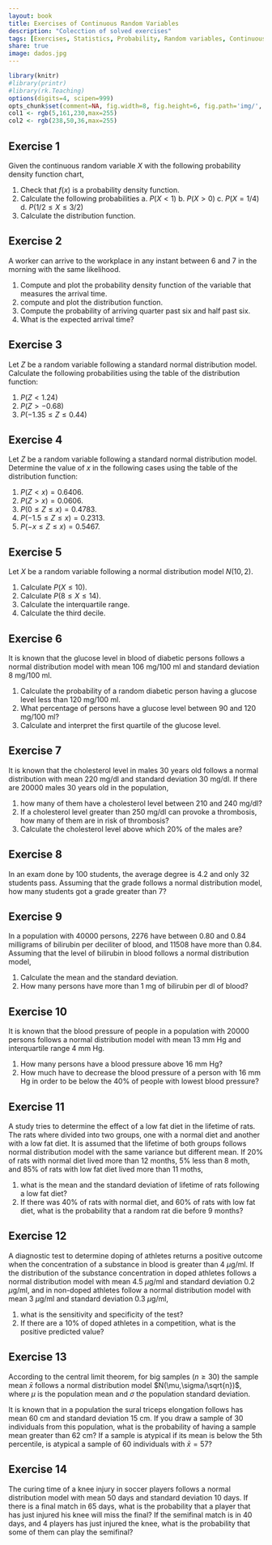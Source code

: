 ```yaml
---
layout: book
title: Exercises of Continuous Random Variables
description: "Colecction of solved exercises"
tags: [Exercises, Statistics, Probability, Random variables, Continuous random variables]
share: true
image: dados.jpg
---
```


```r
library(knitr)
#library(printr)
#library(rk.Teaching)
options(digits=4, scipen=999)
opts_chunk$set(comment=NA, fig.width=8, fig.height=6, fig.path='img/', fig.align="center", dev="svg", digits=4, echo=FALSE, warning=FALSE, message=FALSE)
col1 <- rgb(5,161,230,max=255)
col2 <- rgb(238,50,36,max=255)
```

## Exercise 1
Given the continuous random variable $X$ with the following probability density function chart,

1.  Check that $f(x)$ is a probability density function.
2.  Calculate the following probabilities
        a.  $P(X<1)$
        b.  $P(X>0)$
        c.  $P(X=1/4)$
        d.  $P(1/2\leq X\leq 3/2)$
3.  Calculate the distribution function.


## Exercise 2
A worker can arrive to the workplace in any instant between 6 and 7 in the morning with the same likelihood.

1.  Compute and plot the probability density function of the variable that measures the arrival time.
2.  compute and plot the distribution function.
3.  Compute the probability of arriving quarter past six and half past six.
4.  What is the expected arrival time?


## Exercise 3
Let $Z$ be a random variable following a standard normal distribution model. Calculate the following probabilities using the table of the distribution function:

1.  $P(Z<1.24)$
2.  $P(Z>-0.68)$
3.  $P(-1.35\leq Z\leq 0.44)$


## Exercise 4
Let $Z$ be a random variable following a standard normal distribution model. Determine the value of $x$ in the following cases using the table of the distribution function:

1.  $P(Z<x)=0.6406$.
2.  $P(Z>x)=0.0606$.
3.  $P(0\leq Z\leq x)=0.4783$.
4.  $P(-1.5\leq Z\leq x)=0.2313$.
5.  $P(-x\leq Z\leq x)=0.5467$.


## Exercise 5
Let $X$ be a random variable following a normal distribution model $N(10,2)$.

1.  Calculate $P(X\leq 10)$.
2.  Calculate $P(8\leq X\leq 14)$.
3.  Calculate the interquartile range.
4.  Calculate the third decile.


## Exercise 6
It is known that the glucose level in blood of diabetic persons follows a normal distribution model with mean 106 mg/100 ml and standard deviation 8 mg/100 ml.

1.  Calculate the probability of a random diabetic person having a glucose level less than 120 mg/100 ml.
2.  What percentage of persons have a glucose level between 90 and 120 mg/100 ml?
3.  Calculate and interpret the first quartile of the glucose level.


## Exercise 7
It is known that the cholesterol level in males 30 years old follows a normal distribution with mean 220 mg/dl and standard deviation 30 mg/dl. If there are 20000 males 30 years old in the population,

1.  how many of them have a cholesterol level between 210 and 240 mg/dl?
2.  If a cholesterol level greater than 250 mg/dl can provoke a thrombosis, how many of them are in risk of thrombosis?
3.  Calculate the cholesterol level above which 20% of the males are?


## Exercise 8
In an exam done by 100 students, the average degree is 4.2 and only 32 students pass. Assuming that the grade follows a normal distribution model, how many students got a grade greater than 7?


## Exercise 9
In a population with 40000 persons, 2276 have between 0.80 and 0.84 milligrams of bilirubin per deciliter of blood, and 11508 have more than 0.84. Assuming that the level of bilirubin in blood follows a normal distribution model,

1.  Calculate the mean and the standard deviation.
2.  How many persons have more than 1 mg of bilirubin per dl of blood?


## Exercise 10
It is known that the blood pressure of people in a population with 20000 persons follows a normal distribution model with mean 13 mm Hg and interquartile range 4 mm Hg.

1.  How many persons have a blood pressure above 16 mm Hg?
2.  How much have to decrease the blood pressure of a person with 16 mm Hg in order to be below the 40% of people with lowest blood pressure?


## Exercise 11
A study tries to determine the effect of a low fat diet in the lifetime of rats. The rats where divided into two groups, one with a normal diet and another with a low fat diet. It is assumed that the lifetime of both groups follows normal distribution model with the same variance but different mean. If 20% of rats with normal diet lived more than 12 months, 5% less than 8 moth, and 85% of rats with low fat diet lived more than 11 moths,

1.  what is the mean and the standard deviation of lifetime of rats following a low fat diet?
2.  If there was 40% of rats with normal diet, and 60% of rats with low fat diet, what is the probability that a random rat die before 9 months?


## Exercise 12
A diagnostic test to determine doping of athletes returns a positive outcome when the concentration of a substance in blood is greater than 4 $\mu$g/ml. If the distribution of the substance concentration in doped athletes follows a normal distribution model with mean 4.5 $\mu$g/ml and standard deviation 0.2 $\mu$g/ml, and in non-doped athletes follow a normal distribution model with mean 3 $\mu$g/ml and standard deviation 0.3 $\mu$g/ml,

1.  what is the sensitivity and specificity of the test?
2.  If there are a 10% of doped athletes in a competition, what is the positive predicted value?


## Exercise 13
According to the central limit theorem, for big samples ($n\geq 30$) the sample mean $\bar x$ follows a normal distribution model $N(\mu,\sigma/\sqrt{n})$, where $\mu$ is the population mean and $\sigma$ the population standard deviation.

It is known that in a population the sural triceps elongation follows has mean 60 cm and standard deviation 15 cm. If you draw a sample of 30 individuals from this population, what is the probability of having a sample mean greater than 62 cm? If a sample is atypical if its mean is below the 5th percentile, is atypical a sample of 60 individuals with $\bar x=57$?


## Exercise 14
The curing time of a knee injury in soccer players follows a normal distribution model with mean 50 days and standard deviation 10 days. If there is a final match in 65 days, what is the probability that a player that has just injured his knee will miss the final? If the semifinal match is in 40 days, and 4 players has just injured the knee, what is the probability that some of them can play the semifinal?






